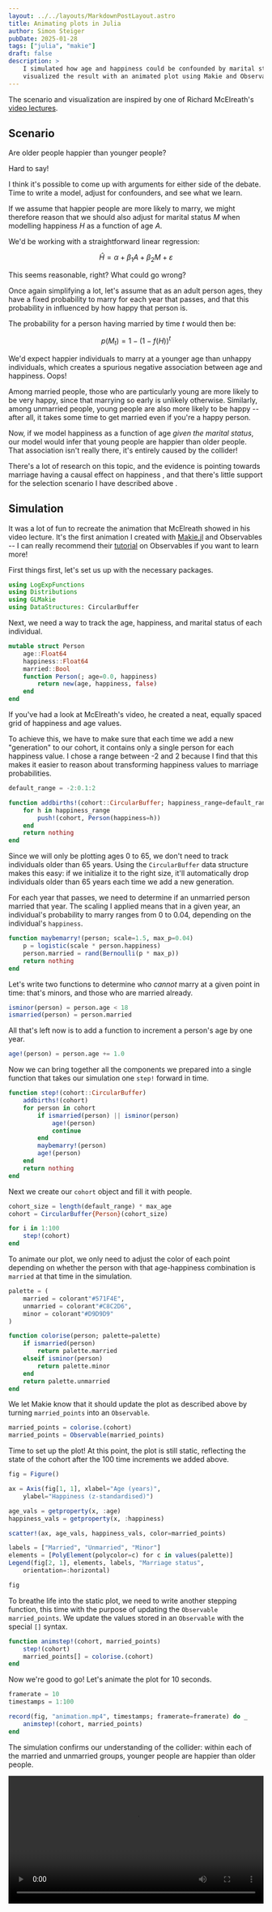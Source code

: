 ```yaml
---
layout: ../../layouts/MarkdownPostLayout.astro
title: Animating plots in Julia
author: Simon Steiger
pubDate: 2025-01-28
tags: ["julia", "makie"]
draft: false
description: >
    I simulated how age and happiness could be confounded by marital status, and
    visualized the result with an animated plot using Makie and Observables.
---
```




The scenario and visualization are inspired by one of Richard McElreath's <a href="https://youtu.be/mBEA7PKDmiY?si=g8OhtpCJBqMsvYuP" target="_blank">video lectures</a>.

## Scenario

<Aside>Are older people happier than younger people?</Aside>

Hard to say!

I think it's possible to come up with arguments for either side of the debate.
Time to write a model, adjust for confounders, and see what we learn.

If we assume that happier people are more likely to marry, we might therefore reason that we should also adjust for marital status $M$ when modelling happiness $H$ as a function of age $A$.

We'd be working with a straightforward linear regression:

```math
\hat{H} = \alpha + \beta_{1} A + \beta_{2} M + \varepsilon
```

This seems reasonable, right?
What could go wrong?

Once again simplifying a lot, let's assume that as an adult person ages, they have a fixed probability to marry for each year that passes, and that this probability in influenced by how happy that person is.

The probability for a person having married by time $t$ would then be:

```math
p(M_t) = 1 - (1 - f(H))^t
```

We'd expect happier individuals to marry at a younger age than unhappy individuals, which creates a spurious negative association between age and happiness.
Oops!

Among married people, those who are particularly young are more likely to be very happy, since that marrying so early is unlikely otherwise. 
Similarly, among unmarried people, young people are also more likely to be happy -- after all, it takes some time to get married even if you're a happy person.

Now, if we model happiness as a function of age _given the marital status_, our model would infer that young people are happier than older people.
That association isn't really there, it's entirely caused by the collider!

<Aside title="Marital status and happiness">
There's a lot of research on this topic, and the evidence is pointing towards marriage having a causal effect on happiness <Citation citeKey="Coombs1991" citations={citations} />,
and that there's little support for the selection scenario I have described above <Citation citeKey="Grover2014" citations={citations} />.
</Aside>

## Simulation

It was a lot of fun to recreate the animation that McElreath showed in his video lecture. 
It's the first animation I created with [Makie.jl](https://docs.makie.org/v0.22/) and Observables -- I can really recommend their [tutorial](https://docs.makie.org/dev/explanations/observables) on Observables if you want to learn more!

First things first, let's set us up with the necessary packages.

```julia
using LogExpFunctions
using Distributions
using GLMakie
using DataStructures: CircularBuffer
```

Next, we need a way to track the age, happiness, and marital status of each individual.

```julia
mutable struct Person
    age::Float64
    happiness::Float64
    married::Bool
    function Person(; age=0.0, happiness)
        return new(age, happiness, false)
    end
end
```

If you've had a look at McElreath's video, he created a neat, equally spaced grid of happiness and age values.

To achieve this, we have to make sure that each time we add a new "generation" to our cohort, it contains only a single person for each happiness value.
I chose a range between -2 and 2 because I find that this makes it easier to reason about transforming happiness values to marriage probabilities.

```julia
default_range = -2:0.1:2

function addbirths!(cohort::CircularBuffer; happiness_range=default_range)
    for h in happiness_range
        push!(cohort, Person(happiness=h))
    end
    return nothing
end
```

Since we will only be plotting ages 0 to 65, we don't need to track individuals older than 65 years. 
Using the `CircularBuffer` data structure makes this easy: if we initialize it to the right size, it'll automatically drop individuals older than 65 years each time we add a new generation.

For each year that passes, we need to determine if an unmarried person married that year.
The scaling I applied means that in a given year, an individual's probability to marry ranges from 0 to 0.04, depending on the individual's `happiness`.

```julia
function maybemarry!(person; scale=1.5, max_p=0.04)
	p = logistic(scale * person.happiness)
	person.married = rand(Bernoulli(p * max_p))
	return nothing
end
```

Let's write two functions to determine who _cannot_ marry at a given point in time: that's minors, and those who are married already.

```julia
isminor(person) = person.age < 18
ismarried(person) = person.married
```

All that's left now is to add a function to increment a person's age by one year.

```julia
age!(person) = person.age += 1.0
```

Now we can bring together all the components we prepared into a single function that takes our simulation one `step!` forward in time.

```julia
function step!(cohort::CircularBuffer)
    addbirths!(cohort)
    for person in cohort
        if ismarried(person) || isminor(person)
            age!(person)
            continue
        end
        maybemarry!(person)
        age!(person)
    end
    return nothing
end
```

Next we create our `cohort` object and fill it with people.

```julia
cohort_size = length(default_range) * max_age
cohort = CircularBuffer{Person}(cohort_size)

for i in 1:100
	step!(cohort)
end
```

To animate our plot, we only need to adjust the color of each point depending on whether the person with that age-happiness combination is `married` at that time in the simulation.

```julia
palette = (
    married = colorant"#571F4E",
    unmarried = colorant"#C8C2D6",
    minor = colorant"#D9D9D9"
)

function colorise(person; palette=palette)
	if ismarried(person)
		return palette.married
	elseif isminor(person)
		return palette.minor
	end
	return palette.unmarried
end
```

We let Makie know that it should update the plot as described above by turning `married_points` into an `Observable`.

```julia
married_points = colorise.(cohort)
married_points = Observable(married_points)
```

Time to set up the plot!
At this point, the plot is still static, reflecting the state of the cohort after the 100 time increments we added above.

```julia
fig = Figure()

ax = Axis(fig[1, 1], xlabel="Age (years)",
    ylabel="Happiness (z-standardised)")

age_vals = getproperty(x, :age)
happiness_vals = getproperty(x, :happiness)

scatter!(ax, age_vals, happiness_vals, color=married_points)

labels = ["Married", "Unmarried", "Minor"]
elements = [PolyElement(polycolor=c) for c in values(palette)]
Legend(fig[2, 1], elements, labels, "Marriage status", 
    orientation=:horizontal)

fig
```

To breathe life into the static plot, we need to write another stepping function, this time with the purpose of updating the `Observable` `married_points`.
We update the values stored in an `Observable` with the special `[]` syntax.

```julia
function animstep!(cohort, married_points)
    step!(cohort)
    married_points[] = colorise.(cohort)
end
```

Now we're good to go!
Let's animate the plot for 10 seconds.

```julia
framerate = 10
timestamps = 1:100

record(fig, "animation.mp4", timestamps; framerate=framerate) do _
    animstep!(cohort, married_points)
end

```

The simulation confirms our understanding of the collider: within each of the married and unmarried groups, younger people are happier than older people.

<video width="100%" controls>
  <source src="/videos/age_happiness.mp4" type="video/mp4">
  Your browser does not support the video tag.
  </source>
</video>

<References citations={citations} />

